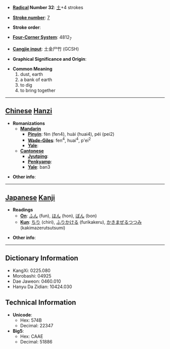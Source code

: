* '''[[Wiktionary:Chinese radical index| Radical]] Number 32''': [[Wiktionary:Chinese radical index 土|土]]+4 strokes

* '''[[Wiktionary:Chinese total strokes index|Stroke number]]''': [[Wiktionary:Chinese total strokes index 7|7]]

* '''Stroke order''': 

* '''[[Wiktionary:Chinese four corner index|Four-Corner System]]''': 4812<sub>7</sub>

* '''[[Wiktionary:Chinese Cangjie index|Cangjie input]]''': 土金尸竹 (GCSH)

* '''Graphical Significance and Origin''': 

* '''Common Meaning'''
*#dust, earth
*# a bank of earth
*# to dig
*# to bring together


----

== [[Chinese]] [[Hanzi]] ==

* '''Romanizations'''
** '''[[Mandarin]]'''
*** '''[[Pinyin]]''': fèn (fen4), huài (huai4), péi (pei2)
*** '''[[Wade-Giles]]''': fen<sup>4</sup>, huai<sup>4</sup>, p'ei<sup>2</sup>
*** '''[[Yale]]''': 
** '''[[Cantonese]]'''
*** '''[[Jyutping]]''':
*** '''[[Penkyamp]]''': 
*** '''[[Yale]]''': ban3

* '''Other info''': 

----

== [[Japanese]] [[Kanji]] ==

* '''Readings'''
** '''[[On]]''': [[ふん]] (fun), [[ほん]] (hon), [[ぼん]] (bon)
** '''[[Kun]]''': [[ちり]] (chiri), [[ふりかける]] (furikakeru), [[かきまぜるつつみ]] (kakimazerutsutsumi)

* '''Other info''':  

----

== Dictionary Information ==

* KangXi: 0225.080
* Morobashi: 04925
* Dae Jaweon: 0460.010
* Hanyu Da Zidian: 10424.030

== Technical Information ==

* '''Unicode''':
** Hex: 574B
** Decimal: 22347
* '''Big5''':
** Hex: CAAE
** Decimal: 51886